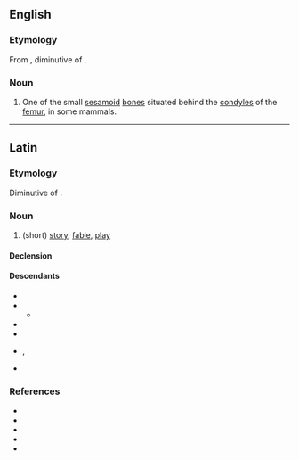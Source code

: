 ==English==

===Etymology===
From {{bor|en|NL.|fabella}}, diminutive of {{der|en|la|faba|t=bean}}.

===Noun===
{{en-noun|fabellae}}

# {{lb|en|anatomy}} One of the small [[sesamoid]] [[bone]]s situated behind the [[condyles]] of the [[femur]], in some mammals.

----

==Latin==

===Etymology===
Diminutive of {{m|la|fābula}}.

===Noun===
{{la-noun|fābella<1>}}

# (short) [[story]], [[fable]], [[play]]

====Declension====
{{la-ndecl|fābella<1>}}

====Descendants====
* {{desc|it|favella}}
* {{desc|fro|favele}}
** {{desc|en|favel|bor=1}}
* {{desc|pl|fabuła}}
* {{desc|pt|fabela}}
* {{desc|rm|faveala}}, {{l|rm|faviala}}
* {{desc|es|fabela|bor=1}}

===References===
* {{R:L&S}}
* {{R:Elementary Lewis}}
* {{R:du Cange}}
* {{R:Gaffiot}}
* {{R:M&A}}